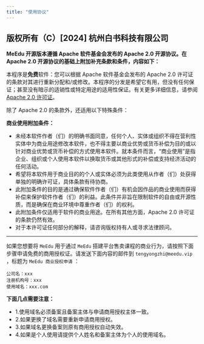 ```yaml
---
title: "使用协议"
---
```


## 版权所有（C）[2024] 杭州白书科技有限公司

**MeEdu 开源版本遵循 Apache 软件基金会发布的 Apache 2.0 开源协议。在 Apache 2.0 开源协议的基础上附加补充条款和条件，内容如下：**

本程序是**免费**软件：您可以根据 Apache 软件基金会发布的 Apache 2.0 许可证的条款对其进行重新分配和/或修改。本程序的分发是希望它有用，但没有任何保证；甚至没有暗示的适销性或特定用途的适用性保证。有关更多详细信息，请参阅 [Apache 2.0 许可证](https://gitee.com/myteng/MeEdu/blob/main/LICENSE)。

除了 Apache 2.0 的条款外，还适用以下特殊条件：

**商业使用附加条件：**

- 未经本软件作者（们）的明确书面同意，任何个人、实体或组织不得在营利性实体中为商业用途修改本软件，也不得主要以商业优势或货币补偿为目的或以针对商业优势或货币补偿的方式使用本软件。就本条件而言，“商业使用”是指企业、组织或个人使用本软件以换取货币或其他形式的补偿或支持经济活动的任何活动。
- 希望将本软件用于商业目的的个人或实体必须为此类使用从作者（们）处获得单独的明确许可证，具体条款有待协商。
- 此附加条件的目的是通过确保软件作者（们）有机会因作品的商业使用而获得补偿来保护软件作者（们）的利益。此条件并非旨在限制软件的自由或开源性质，而是确保在商业环境中尊重作者（们）的权利。
- 此附加条件仅适用于软件的商业用途。在所有其他方面，Apache 2.0 许可证的条款仍然有效。
- 对于本许可证任何部分的解释，请咨询版权持有人或寻求法律顾问。

---

如果您想要将 `MeEdu` 用于通过 `MeEdu` 搭建平台售卖课程的商业行为，请按照下面步骤申请免费的商用授权证。请发送下面内容的邮件到 `tengyongzhi@meedu.vip` ，标题为 `MeEdu 商业授权申请` ：

```
公司名：xxx
注册机构号：xxx
使用域名：xxx.com
```

**下面几点需要注意：**  

- 1.使用域名必须备案且备案主体与申请商用授权主体一致。
- 2.如果更换了域名需要重新申请商用授权。
- 3.如果域名更换备案则原有商用授权自动失效。
- 4.如果是个人使用请提供个人姓名和备案主体为个人的使用域名。